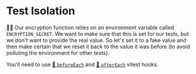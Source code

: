 # Test Isolation

👨‍💼 Our encryption function relies on an environment variable called
`ENCRYPTION_SECRET`. We want to make sure that this is set for our tests, but
we don't want to provide the real value. So let's set it to a fake value and
then make certain that we reset it back to the value it was before (to avoid
polluting the environment for other tests).

You'll need to use [📜 `beforeEach`](https://vitest.dev/api/#beforeeach) and
[📜 `afterEach`](https://vitest.dev/api/#aftereach) vitest hooks.
